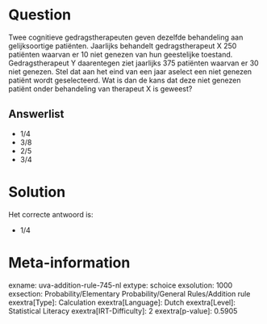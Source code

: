 Question
========

Twee cognitieve gedragstherapeuten geven dezelfde behandeling aan
gelijksoortige patiënten. Jaarlijks behandelt gedragstherapeut X 250
patiënten waarvan er 10 niet genezen van hun geestelijke toestand.
Gedragstherapeut Y daarentegen ziet jaarlijks 375 patiënten waarvan er
30 niet genezen. Stel dat aan het eind van een jaar aselect een niet
genezen patiënt wordt geselecteerd. Wat is dan de kans dat deze niet
genezen patiënt onder behandeling van therapeut X is geweest?


Answerlist
----------

* 1/4
* 3/8
* 2/5
* 3/4

Solution
========

Het correcte antwoord is: 

* 1/4

Meta-information
================
exname: uva-addition-rule-745-nl
extype: schoice
exsolution: 1000
exsection: Probability/Elementary Probability/General Rules/Addition rule
exextra[Type]: Calculation
exextra[Language]: Dutch
exextra[Level]: Statistical Literacy
exextra[IRT-Difficulty]: 2
exextra[p-value]: 0.5905
